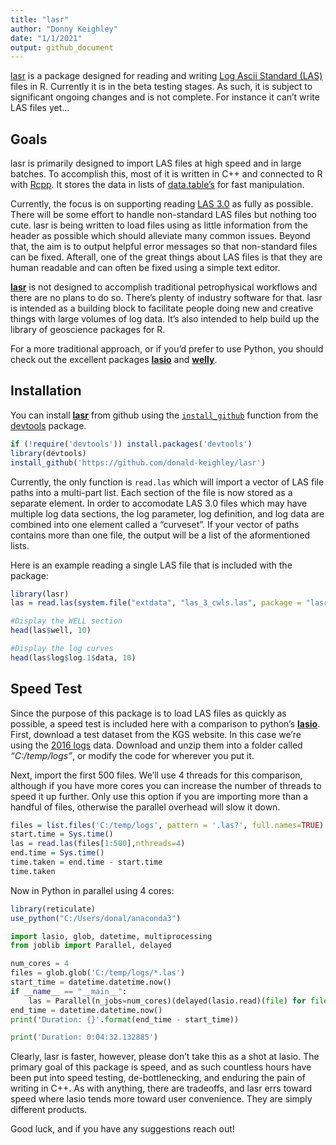 ```yaml
---
title: "lasr"
author: "Donny Keighley"
date: "1/1/2021"
output: github_document
---
```


[lasr](https://github.com/donald-keighley/lasr) is a package designed for reading and writing [Log Ascii Standard (LAS)](https://www.cwls.org/products/) files in R.  Currently it is in the beta testing stages.  As such, it is subject to significant ongoing changes and is not complete.  For instance it can't write LAS files yet...

## Goals

lasr is primarily designed to import LAS files at high speed and in large batches.  To accomplish this, most of it is written in C++ and connected to R with [Rcpp](http://www.rcpp.org/).  It stores the data in lists of  [data.table's](https://rdatatable.gitlab.io/data.table/) for fast manipulation.

Currently, the focus is on supporting reading [LAS 3.0](https://www.cwls.org/wp-content/uploads/2014/09/LAS_3_File_Structure.pdf) as fully as possible.  There will be some effort to handle non-standard LAS files but nothing too cute.  lasr is being written to load files using as little information from the header as possible which should alleviate many common issues.  Beyond that, the aim is to output helpful error messages so that non-standard files can be fixed.  Afterall, one of the great things about LAS files is that they are human readable and can often be fixed using a simple text editor.

[**lasr**](https://github.com/donald-keighley/lasr) is not designed to accomplish traditional petrophysical workflows and there are no plans to do so. There's plenty of industry software for that.  lasr is intended as a building block to facilitate people doing new and creative things with large volumes of log data.  It's also intended to help build up the library of geoscience packages for R. 

For a more traditional approach, or if you'd prefer to use Python, you should check out the excellent packages [**lasio**](https://lasio.readthedocs.io/en/latest/index.html) and [**welly**](https://welly.readthedocs.io/en/latest/api/welly.html).

## Installation

You can install [**lasr**](https://github.com/donald-keighley/lasr) from github using the [`install_github`](https://www.rdocumentation.org/packages/devtools/versions/1.13.6/topics/install_github) function from the [devtools](https://devtools.r-lib.org/) package.

```r
if (!require('devtools')) install.packages('devtools')
library(devtools)
install_github('https://github.com/donald-keighley/lasr')
```

Currently, the only function is `read.las` which will import a vector of LAS file paths into a multi-part list.  Each section of the file is now stored as a separate element.  In order to accomodate LAS 3.0 files which may have multiple log data sections, the log parameter, log definition, and log data are combined into one element called a "curveset".  If your vector of paths contains more than one file, the output will be a list of the aformentioned lists.

Here is an example reading a single LAS file that is included with the package:

```r
library(lasr)
las = read.las(system.file("extdata", "las_3_cwls.las", package = "lasr"))

#Display the WELL section
head(las$well, 10)

#Display the log curves
head(las$log$log.1$data, 10)
```

## Speed Test

Since the purpose of this package is to load LAS files as quickly as possible, a speed test is included here with a comparison to python's [**lasio**](https://lasio.readthedocs.io/en/latest/index.html).  First, download a test dataset from the KGS website.  In this case we're using the [2016 logs](http://www.kgs.ku.edu/PRS/Scans/Log_Summary/2016.zip) data.  Download and unzip them into a folder called *"C:/temp/logs"*, or modify the code for wherever you put it.

Next, import the first 500 files.  We'll use 4 threads for this comparison, although if you have more cores you can increase the number of threads to speed it up further.  Only use this option if you are importing more than a handful of files, otherwise the parallel overhead will slow it down.

```r
files = list.files('C:/temp/logs', pattern = '.las?', full.names=TRUE)
start.time = Sys.time()
las = read.las(files[1:500],nthreads=4)
end.time = Sys.time()
time.taken = end.time - start.time
time.taken
```

Now in Python in parallel using 4 cores:

```r
library(reticulate)
use_python("C:/Users/donal/anaconda3")
```

```python
import lasio, glob, datetime, multiprocessing
from joblib import Parallel, delayed

num_cores = 4
files = glob.glob('C:/temp/logs/*.las')
start_time = datetime.datetime.now()
if __name__ == "__main__":
    las = Parallel(n_jobs=num_cores)(delayed(lasio.read)(file) for file in files[0:499])
end_time = datetime.datetime.now()
print('Duration: {}'.format(end_time - start_time))
```
```python
print('Duration: 0:04:32.132885')
```

Clearly, lasr is faster, however, please don't take this as a shot at lasio.  The primary goal of this package is speed, and as such countless hours have been put into speed testing, de-bottlenecking, and enduring the pain of writing in C++.  As with anything, there are tradeoffs, and lasr errs toward speed where lasio tends more toward user convenience.  They are simply different products.

Good luck, and if you have any suggestions reach out!